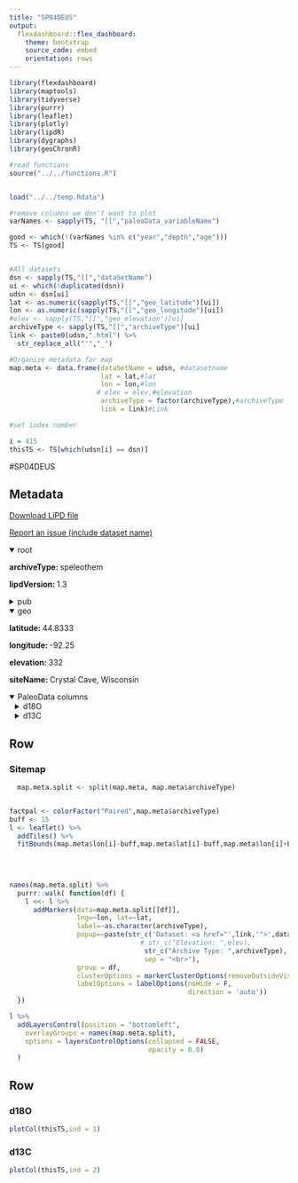 ```yaml
---
title: "SP04DEUS"
output: 
  flexdashboard::flex_dashboard:
    theme: bootstrap
    source_code: embed
    orientation: rows
---
```


```r
library(flexdashboard)
library(maptools)
library(tidyverse)
library(purrr)
library(leaflet)
library(plotly)
library(lipdR)
library(dygraphs)
library(geoChronR)

#read functions
source("../../functions.R")


load("../../temp.Rdata")

#remove columns we don't want to plot
varNames <- sapply(TS, "[[","paleoData_variableName")

good <- which(!(varNames %in% c("year","depth","age")))
TS <- TS[good]


#All datasets
dsn <- sapply(TS,"[[","dataSetName")
ui <- which(!duplicated(dsn))
udsn <- dsn[ui]
lat <- as.numeric(sapply(TS,"[[","geo_latitude")[ui])
lon <- as.numeric(sapply(TS,"[[","geo_longitude")[ui])
#elev <- sapply(TS,"[[","geo_elevation")[ui]
archiveType <- sapply(TS,"[[","archiveType")[ui]
link <- paste0(udsn,".html") %>% 
  str_replace_all("'","_")

#Organize metadata for map
map.meta <- data.frame(dataSetName = udsn, #datasetname
                       lat = lat,#lat
                       lon = lon,#lon
                      # elev = elev,#elevation
                       archiveType = factor(archiveType),#archiveType
                       link = link)#Link

#set index number

i = 415
thisTS <- TS[which(udsn[i] == dsn)]
```
#SP04DEUS

Metadata {.sidebar}
-------------------------------------
[Download LiPD file](SP04DEUS.lpd)
            

[Report an issue (include dataset name)](https://github.com/nickmckay/LiPDverse/issues)

<details open style="margin-left: 0px">
<summary>root</summary>
<p style="margin-left: 0px"><strong>archiveType: </strong>speleothem
<p style="margin-left: 0px"><strong>lipdVersion: </strong>1.3
</details>
<details>
<summary>pub</summary>
<details style="margin-left: 10px">
<summary>pub1</summary>
<p style="margin-left: 10px"><strong>author: </strong>Denniston, RF
<p style="margin-left: 10px"><strong>pubYear: </strong>2004
<p style="margin-left: 10px"><strong>DOI: </strong>10.1191/095968399674716399
</details>
<details style="margin-left: 10px">
<summary>pub2</summary>
</details>
<details style="margin-left: 10px">
<summary>pub3</summary>
</details>
</details>
<details open style="margin-left: 0px">
<summary>geo</summary>
<p style="margin-left: 0px"><strong>latitude: </strong>44.8333
<p style="margin-left: 0px"><strong>longitude: </strong>-92.25
<p style="margin-left: 0px"><strong>elevation: </strong>332
<p style="margin-left: 0px"><strong>siteName: </strong>Crystal Cave, Wisconsin
</details>
<details open>
<summary>PaleoData columns</summary>
<details style="margin-left: 10px">
<summary>d18O</summary>
<p style="margin-left: 10px"><strong>TSid: </strong>SP04DEUS01A
<p style="margin-left: 10px"><strong>variableName: </strong>d18O
<p style="margin-left: 10px"><strong>units: </strong>permil
<p style="margin-left: 10px"><strong>description: </strong>carbonate
<details>
<summary>interpretation</summary>
<details style="margin-left: 20px">
<summary>1</summary>
<p style="margin-left: 20px"><strong>basis: </strong>known effects of photosynthesis pathways used by plants on the d13C of soil CO2 and of evaporation on soil water d18O
<p style="margin-left: 20px"><strong>scope: </strong>climate
<p style="margin-left: 20px"><strong>seasonality: </strong>annual
<p style="margin-left: 20px"><strong>variable: </strong>the position between the ecotone of desiduous forests and prairy
<p style="margin-left: 20px"><strong>variableDetail: </strong>more positive values of d13C indicate a spread of C4 prairy grasses and decline of C3 forest plants, more positive d18O indicates evaporation of soil water which is stronger in the prairy environment than in the forsest
</details>
<details style="margin-left: 20px">
<summary>2</summary>
<p style="margin-left: 20px"><strong>basis: </strong>effects of temperature on d18O in rainfall and alterations of the d18O of soil- and ground water due to evaporation
<p style="margin-left: 20px"><strong>direction: </strong>positive
<p style="margin-left: 20px"><strong>equilibriumEvidence: </strong>repetition test comparing stable isotopic records from 3 cave sites (Cold Water Cave, Cresco, Iowa; Mystery Cave, Wykoff, Minnesota; Spring Valley Cave, Spring Valley, Monnesota), similar stable isotopic signals of the records indicate that they reflect environmental rather than kinetic effects.
<p style="margin-left: 20px"><strong>inferredMaterial: </strong>groundwater d18O, d13C of soil CO2 and DIC
<p style="margin-left: 20px"><strong>integrationTime: </strong>4 - 380
<p style="margin-left: 20px"><strong>integrationTimeBasis: </strong>age model
<p style="margin-left: 20px"><strong>integrationTimeUnits: </strong>years
<p style="margin-left: 20px"><strong>rank: </strong>2
<p style="margin-left: 20px"><strong>scope: </strong>isotope
<p style="margin-left: 20px"><strong>seasonality: </strong>annual
<p style="margin-left: 20px"><strong>variable: </strong>proportion of C3 and C4 plants in vegetation
</details>
</details>
</details>
<details style="margin-left: 10px">
<summary>d13C</summary>
<p style="margin-left: 10px"><strong>TSid: </strong>SP04DEUS01A_d13C
<p style="margin-left: 10px"><strong>variableName: </strong>d13C
<p style="margin-left: 10px"><strong>units: </strong>permil
<p style="margin-left: 10px"><strong>description: </strong>carbonate
<details>
<summary>interpretation</summary>
<details style="margin-left: 20px">
<summary>1</summary>
<p style="margin-left: 20px"><strong>basis: </strong>known effects of photosynthesis pathways used by plants on the d13C of soil CO2 and of evaporation on soil water d18O
<p style="margin-left: 20px"><strong>scope: </strong>climate
<p style="margin-left: 20px"><strong>seasonality: </strong>annual
<p style="margin-left: 20px"><strong>variable: </strong>the position between the ecotone of desiduous forests and prairy
<p style="margin-left: 20px"><strong>variableDetail: </strong>more positive values of d13C indicate a spread of C4 prairy grasses and decline of C3 forest plants, more positive d18O indicates evaporation of soil water which is stronger in the prairy environment than in the forsest
</details>
<details style="margin-left: 20px">
<summary>2</summary>
<p style="margin-left: 20px"><strong>basis: </strong>Difference between the d13C of soil CO2 in areas with C3 and C4 vegetation
<p style="margin-left: 20px"><strong>equilibriumEvidence: </strong>repetition test comparing stable isotopic records from 3 cave sites (Cold Water Cave, Cresco, Iowa; Mystery Cave, Wykoff, Minnesota; Spring Valley Cave, Spring Valley, Monnesota), similar stable isotopic signals of the records indicate that they reflect environmental rather than kinetic effects.
<p style="margin-left: 20px"><strong>inferredMaterial: </strong>groundwater d18O, d13C of soil CO2 and DIC
<p style="margin-left: 20px"><strong>integrationTime: </strong>4 - 380
<p style="margin-left: 20px"><strong>integrationTimeBasis: </strong>age model
<p style="margin-left: 20px"><strong>integrationTimeUnits: </strong>years
<p style="margin-left: 20px"><strong>rank: </strong>1
<p style="margin-left: 20px"><strong>scope: </strong>isotope
<p style="margin-left: 20px"><strong>seasonality: </strong>annual
<p style="margin-left: 20px"><strong>variable: </strong>proportion of C3 and C4 plants in vegetation
</details>
</details>
</details>

Row
-----------------------------------------------------------------------

### Sitemap

```r
  map.meta.split <- split(map.meta, map.meta$archiveType)


factpal <- colorFactor("Paired",map.meta$archiveType)
buff <- 15
l <- leaflet() %>% 
  addTiles() %>% 
  fitBounds(map.meta$lon[i]-buff,map.meta$lat[i]-buff,map.meta$lon[i]+buff,map.meta$lat[i]+buff)
  

  
  
names(map.meta.split) %>%
  purrr::walk( function(df) {
    l <<- l %>%
      addMarkers(data=map.meta.split[[df]],
                 lng=~lon, lat=~lat,
                 label=~as.character(archiveType),
                 popup=~paste(str_c('Dataset: <a href="',link,'">',dataSetName,'</a>'),
                                 # str_c("Elevation: ",elev),
                                  str_c("Archive Type: ",archiveType),
                                  sep = "<br>"),
                 group = df,
                 clusterOptions = markerClusterOptions(removeOutsideVisibleBounds = F),
                 labelOptions = labelOptions(noHide = F,
                                             direction = 'auto'))
  })

l %>%
  addLayersControl(position = "bottomleft",
    overlayGroups = names(map.meta.split),
    options = layersControlOptions(collapsed = FALSE,
                                   opacity = 0.8)
  )
```

Row {.tabset .tabset-fade}
-----------------------------------------------------------------------

### d18O
```r
plotCol(thisTS,ind = 1)
```

### d13C
```r
plotCol(thisTS,ind = 2)
```
